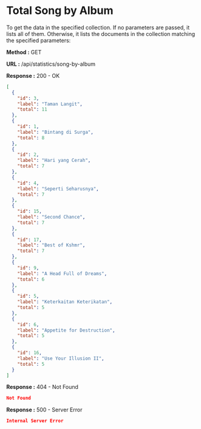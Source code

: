 
# Total Song by Album

To get the data in the specified collection. If no parameters are passed, it lists all of them.
Otherwise, it lists the documents in the collection matching the specified parameters:

**Method :** <Badge variant="success">GET</Badge>

**URL :** <Badge variant="dark">/api/statistics/song-by-album</Badge>

**Response :** <BadgeOutline variant="success">200 - OK</BadgeOutline>

```json
[
  {
    "id": 3,
    "label": "Taman Langit",
    "total": 11
  },
  {
    "id": 1,
    "label": "Bintang di Surga",
    "total": 8
  },
  {
    "id": 2,
    "label": "Hari yang Cerah",
    "total": 7
  },
  {
    "id": 4,
    "label": "Seperti Seharusnya",
    "total": 7
  },
  {
    "id": 15,
    "label": "Second Chance",
    "total": 7
  },
  {
    "id": 17,
    "label": "Best of Kshmr",
    "total": 7
  },
  {
    "id": 9,
    "label": "A Head Full of Dreams",
    "total": 6
  },
  {
    "id": 5,
    "label": "Keterkaitan Keterikatan",
    "total": 5
  },
  {
    "id": 6,
    "label": "Appetite for Destruction",
    "total": 5
  },
  {
    "id": 16,
    "label": "Use Your Illusion II",
    "total": 5
  }
]
```

**Response :** <BadgeOutline variant="warning">404 - Not Found</BadgeOutline>

```json
Not Found
```

**Response :** <BadgeOutline variant="danger">500 - Server Error</BadgeOutline>

```json
Internal Server Error
```
